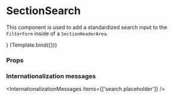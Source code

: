 
<Meta title="Components/Section/SectionSearch" component={SectionSearch} />

# SectionSearch

This component is used to add a standardized search input to the `FilterForm` inside of a `SectionHeaderArea`.

  <Section>
    <SectionHeaderArea>
      <FilterForm defaultValues={{ search: '' }} onSubmit={action('filter')}>
        <SectionSearch {...args} id="search" />
      </FilterForm>
    </SectionHeaderArea>
  </Section>
)

<Canvas>
  <Story name="Default">{Template.bind({})}</Story>
</Canvas>

### Props

<ArgsTable story="Default" />

### Internationalization messages

<InternationalizationMessages items={['search.placeholder']} />
